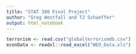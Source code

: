 ```yaml
---
title: "STAT 380 Final Project"
author: "Greg Westfall and TJ Schaeffer"
output: html_notebook
---
```



```r
terrorism <- read.csv("globalterrorismdb.csv")
econData <- readxl::read_excel("WEO_Data.xls")

```

